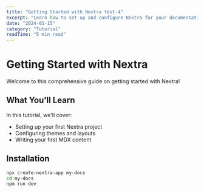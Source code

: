 ```yaml
---
title: "Getting Started with Nextra test-4"
excerpt: "Learn how to set up and configure Nextra for your documentation needs."
date: "2024-01-15"
category: "Tutorial"
readTime: "5 min read"
---
```


# Getting Started with Nextra

Welcome to this comprehensive guide on getting started with Nextra!

## What You'll Learn

In this tutorial, we'll cover:
- Setting up your first Nextra project
- Configuring themes and layouts
- Writing your first MDX content

## Installation

```bash
npx create-nextra-app my-docs
cd my-docs
npm run dev